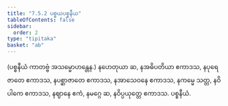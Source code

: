 ```yaml
---
title: "7.5.2 ပစ္စယပစ္စနီယ"
tableOfContents: false
sidebar:
  order: 2
type: "tipitaka"
basket: "ab"
---
```



<DynamicBreadcrumb />


<Paragraph number="263" type="center">
(ပစ္စနီယံ ကာတဗ္ဗံ အသမ္မောဟန္တေန.)


</Paragraph>

<Division number="63">

<Paragraph number="264">
နဟေတုယာ ဆ, နအဓိပတိယာ ဧကာဒသ, နပုရေဇာတေ ဧကာဒသ, နပစ္ဆာဇာတေ ဧကာဒသ, နအာသေဝနေ ဧကာဒသ, နကမ္မေ သတ္တ, နဝိပါကေ ဧကာဒသ, နဈာနေ ဧကံ, နမဂ္ဂေ ဆ, နဝိပ္ပယုတ္တေ ဧကာဒသ.

</Paragraph>
</Division>

<Paragraph number="265" type="center">
ပစ္စနီယံ.
</Paragraph>
